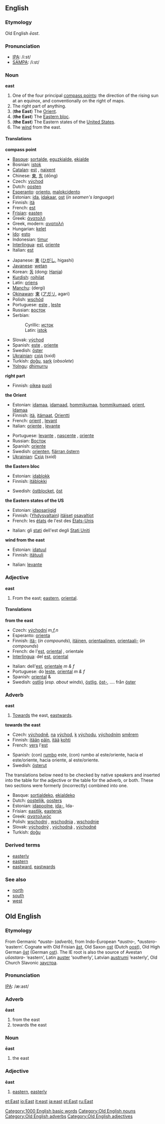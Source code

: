 ==English==
===Etymology===
Old English ''ēast''.

===Pronunciation===
*[[w:IPA|IPA]]: /iːst/
*[[w:SAMPA|SAMPA]]: /i:st/

===Noun===
'''east'''

#One of the four principal [[compass point]]s: the direction of the rising sun at an equinox, and conventionally on the right of maps.
#The right part of anything.
#('''the East''') The [[Orient]].
#('''the East''') The [[Eastern bloc]]. 
#('''the East''') The Eastern states of the [[United States]].
#The [[wind]] from the east.

====Translations====

'''compass point'''
{{top}}
*[[Basque]]: [[sortalde]], [[eguzkialde]], [[ekialde]]
*Bosnian: [[istok#Bosnian|istok]] {{m}}
*[[Catalan]]: [[est]] {{m}}, [[naixent]] {{m}}
*Chinese: [[東]], [[东]] (dōng)
*Czech: [[východ]] {{m}}
*Dutch: [[oosten]] {{n}}
*[[Esperanto]]: [[oriento]], [[malokcidento]]
*Estonian: [[ida]], [[idakaar]], [[ost]] (''in seamen's language'')
*Finnish: [[itä]]
*French: [[est]] {{m}}
*[[Frisian]]: [[easten]] {{n}}
*Greek: [[ἀνατολή]]
*Greek, modern: [[ανατολή]] {{f}}
*Hungarian: [[kelet]]
*[[Ido]]: [[esto]]
*Indonesian: [[timur]]
*[[Interlingua]]: [[est]], [[oriente]]
*Italian: [[est]]
{{mid}}
*Japanese: [[東]] ([[ひがし]], higashi)
*[[Javanese]]: [[wetan]]
*Korean: [[동]] (dong: [[Hanja]])
*[[Kurdish]]: [[rojhilat]]
*Latin: [[oriens]]
*[[Manchu]]: (dergi)
*[[Okinawan]]: [[東]] ([[アガリ]], agari)
*Polish: [[wschód]] {{m}}
*Portuguese: [[este]] {{m}}, [[leste]] {{m}}
*Russian: [[восток]] {{m}}
*Serbian:
*:Cyrillic: [[исток#Serbian|исток]] {{m}}
*:Latin: [[istok#Serbian|istok]] {{m}}
*Slovak: [[východ]] {{m}}
*Spanish: [[este]] {{m}}, [[oriente]] {{m}}
*Swedish: [[öster]]
*[[w:Ukrainian language|Ukrainian]]: [[схід]] (sxid) {{m}}
*Turkish: [[doğu]], [[şark]] (''obsolete'')
*[[Yolngu]]: [[dhimurru]]
{{bottom}}

'''right part'''
{{top}}
*Finnish: [[oikea]] [[puoli]]
{{mid}}
{{bottom}}

'''the Orient'''
{{top}}
*Estonian: [[idamaa]], [[idamaad]], [[hommikumaa]], [[hommikumaad]], [[orient]], [[Idamaa]]
*Finnish: [[itä]], [[itämaat]], [[Orientti]]
*French: [[orient#French|orient]] {{m}}, [[levant]] {{m}}
*Italian: [[oriente]] {{m}}, [[levante]] {{m}}
{{mid}}
*Portuguese: [[levante]] {{m}}, [[nascente]] {{m}}, [[oriente]] {{m}}
*Russian: [[Восток]]
*Spanish: [[oriente]]
*Swedish: [[orienten]], [[fjärran östern]]
*[[w:Ukrainian language|Ukrainian]]: [[Схід]] (sxid) {{m}}
{{bottom}}

'''the Eastern bloc'''
{{top}}
*Estonian: [[idablokk]]
*Finnish: [[itäblokki]]
{{mid}}
*Swedish: [[östblocket]], [[öst]]
{{bottom}}

'''the Eastern states of the US'''
{{top}}
*Estonian: [[idaosariigid]]
*Finnish: ([[Yhdysvallat|Yhdysvaltain]]) [[itäinen|itäiset]] [[osavaltio|osavaltiot]]
*French: les [[état]]s de l'est des [[États-Unis]]
{{mid}}
*Italian: gli [[stato|stati]] dell'est degli [[Stati Uniti]]
{{bottom}}

'''wind from the east'''
{{top}}
*Estonian: [[idatuul]]
*Finnish: [[itätuuli]]
{{mid}}
*Italian: [[levante]] {{m}}
{{bottom}}

===Adjective===
'''east'''

#From the east; [[eastern]], [[oriental]].

====Translations====

'''from the east'''
{{top}}
*Czech: [[východní]] ''m,f,n''
*Esperanto: [[orienta]]
*Finnish: [[itä|itä-]] (''in compounds''), [[itäinen]], [[orientaalinen]], [[orientaali-]] (''in compounds'')
*French: de l'[[est]], [[oriental#French|oriental]] {{m}}, orientale {{f}}
*[[Interlingua]]: del [[est]], [[oriental]]
{{mid}}
*Italian: dell'[[est]], [[orientale#Italian|orientale]] ''m & f''
*Portuguese: do [[leste]], [[oriental]] ''m & f''
*Spanish: [[oriental]] {{m}} & {{f}}
*Swedish: [[ostlig]] (''esp. about winds''), [[östlig]], [[öst-]], .... från [[öster]]
{{bottom}}

===Adverb===
'''east'''

#[[Towards]] the east, [[eastwards]].

'''towards the east'''
{{top}}
*Czech: [[východně]], [[na]] [[východ]], [[k]] [[východ]]u, [[východní]]m [[směr]]em
*Finnish: [[itä|itään]] [[päin]], [[itä|itää]] [[kohti]]
*French: [[vers]] l'[[est]]
{{mid}}
*Spanish: (con) [[rumbo]] este, (con) rumbo al este/oriente, hacia el este/oriente, hacia oriente, al este/oriente.
*Swedish: [[österut]]
{{bottom}}

The translations below need to be checked by native speakers and inserted into the table for the adjective or the table for the adverb, or both.  These two sections were formerly (incorrectly) combined into one.

*Basque: [[sortialdeko]], [[ekialdeko]]
*Dutch: [[oostelijk]], [[oosters]]
*Estonian: [[idapoolne]], [[ida-]], Ida-
*Frisian: [[eastlik]], [[eastersk]]
*Greek: [[ανατολικός]]
*Polish: [[wschodni]] {{m}}, [[wschodnia]] {{f}}, [[wschodnie]] {{n}}
*Slovak: [[východný]] {{m}}, [[východná]] {{f}}, [[východné]] {{n}}
*Turkish: [[doğu]]

===Derived terms===
*[[easterly]]
*[[eastern]]
*[[eastward]], [[eastwards]]

===See also===
*[[north]]
*[[south]]
*[[west]]
[[Category:1000 English basic words]]



==Old English==
===Etymology===
From Germanic ''*austa-'' (''adverb''), from Indo-European ''*austro-, *austero-'' ‘eastern’.  Cognate with Old Frisian [[ast|āst]], Old Saxon [[ost]] (Dutch [[oost]]), Old High German [[ost|ōst]] (German [[ost]]).  The IE root is also the source of Avestan ''ušastara-'' ‘eastern’, Latin [[auster]] ‘southerly’, Latvian [[austrumi]] ‘easterly’, Old Church Slavonic [[заустра]].

===Pronunciation===
[[IPA]]: /æ:ast/

===Adverb===
'''ēast'''
# from the east
# towards the east

===Noun===
'''ēast''' {{m}}
# the east

===Adjective===
'''ēast'''
# [[eastern]], [[easterly]]

[[Category:Old English nouns]]
[[Category:Old English adverbs]]
[[Category:Old English adjectives]]

[[et:East]]
[[io:East]]
[[it:east]]
[[ja:east]]
[[pt:East]]
[[ru:East]]